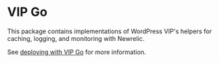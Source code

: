 <Meta title="Packages/VIP Go" />

# VIP Go
This package contains implementations of WordPress VIP's helpers for caching, logging, and monitoring with Newrelic.

See [deploying with VIP Go](?path=/docs/deployment-and-hosting-wordpress-vip--page) for more information.
